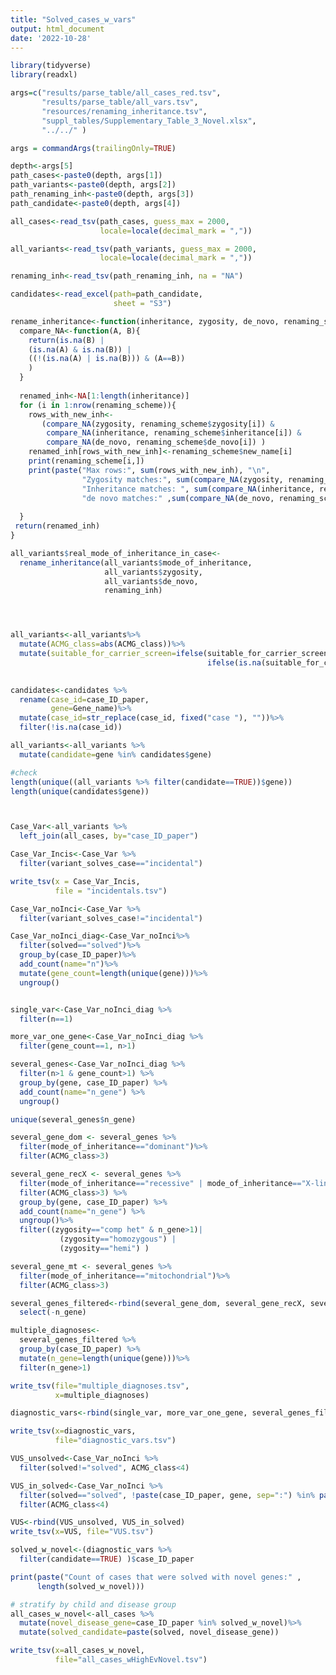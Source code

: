 ```yaml
---
title: "Solved_cases_w_vars"
output: html_document
date: '2022-10-28'
---
```


```r
library(tidyverse)
library(readxl)

args=c("results/parse_table/all_cases_red.tsv", 
       "results/parse_table/all_vars.tsv", 
       "resources/renaming_inheritance.tsv", 
       "suppl_tables/Supplementary_Table_3_Novel.xlsx",
       "../../" )

args = commandArgs(trailingOnly=TRUE)

depth<-args[5]
path_cases<-paste0(depth, args[1])
path_variants<-paste0(depth, args[2])
path_renaming_inh<-paste0(depth, args[3])
path_candidate<-paste0(depth, args[4])

all_cases<-read_tsv(path_cases, guess_max = 2000, 
                    locale=locale(decimal_mark = ",")) 

all_variants<-read_tsv(path_variants, guess_max = 2000, 
                    locale=locale(decimal_mark = ",")) 

renaming_inh<-read_tsv(path_renaming_inh, na = "NA")

candidates<-read_excel(path=path_candidate, 
                       sheet = "S3") 
```

  

```r
rename_inheritance<-function(inheritance, zygosity, de_novo, renaming_scheme){
  compare_NA<-function(A, B){
    return(is.na(B) | 
    (is.na(A) & is.na(B)) |
    ((!(is.na(A) | is.na(B))) & (A==B))
    )
  }
  
  renamed_inh<-NA[1:length(inheritance)]
  for (i in 1:nrow(renaming_scheme)){
    rows_with_new_inh<-
       (compare_NA(zygosity, renaming_scheme$zygosity[i]) &
        compare_NA(inheritance, renaming_scheme$inheritance[i]) &
        compare_NA(de_novo, renaming_scheme$de_novo[i]) )
    renamed_inh[rows_with_new_inh]<-renaming_scheme$new_name[i]
    print(renaming_scheme[i,])
    print(paste("Max rows:", sum(rows_with_new_inh), "\n",
                "Zygosity matches:", sum(compare_NA(zygosity, renaming_scheme$zygosity[i])), "\n",
                "Inheritance matches: ", sum(compare_NA(inheritance, renaming_scheme$inheritance[i])), "\n",
                "de novo matches:" ,sum(compare_NA(de_novo, renaming_scheme$de_novo[i]) )) )
    
  }
 return(renamed_inh)  
}

all_variants$real_mode_of_inheritance_in_case<-
  rename_inheritance(all_variants$mode_of_inheritance, 
                     all_variants$zygosity,
                     all_variants$de_novo,
                     renaming_inh)




all_variants<-all_variants%>%
  mutate(ACMG_class=abs(ACMG_class))%>%
  mutate(suitable_for_carrier_screen=ifelse(suitable_for_carrier_screen=="yes", TRUE, 
                                            ifelse(is.na(suitable_for_carrier_screen), NA, FALSE))) 
  

candidates<-candidates %>%
  rename(case_id=case_ID_paper,
         gene=Gene_name)%>%
  mutate(case_id=str_replace(case_id, fixed("case "), ""))%>%
  filter(!is.na(case_id))

all_variants<-all_variants %>%
  mutate(candidate=gene %in% candidates$gene)

#check
length(unique((all_variants %>% filter(candidate==TRUE))$gene))
length(unique(candidates$gene))



Case_Var<-all_variants %>%
  left_join(all_cases, by="case_ID_paper")

Case_Var_Incis<-Case_Var %>%
  filter(variant_solves_case=="incidental")

write_tsv(x = Case_Var_Incis,
          file = "incidentals.tsv")

Case_Var_noInci<-Case_Var %>%
  filter(variant_solves_case!="incidental")

Case_Var_noInci_diag<-Case_Var_noInci%>%
  filter(solved=="solved")%>%
  group_by(case_ID_paper)%>%
  add_count(name="n")%>%
  mutate(gene_count=length(unique(gene)))%>%
  ungroup()


single_var<-Case_Var_noInci_diag %>% 
  filter(n==1)

more_var_one_gene<-Case_Var_noInci_diag %>% 
  filter(gene_count==1, n>1) 

several_genes<-Case_Var_noInci_diag %>% 
  filter(n>1 & gene_count>1) %>% 
  group_by(gene, case_ID_paper) %>%
  add_count(name="n_gene") %>%
  ungroup()

unique(several_genes$n_gene)

several_gene_dom <- several_genes %>%
  filter(mode_of_inheritance=="dominant")%>%
  filter(ACMG_class>3)

several_gene_recX <- several_genes %>%
  filter(mode_of_inheritance=="recessive" | mode_of_inheritance=="X-linked")%>%
  filter(ACMG_class>3) %>%
  group_by(gene, case_ID_paper) %>%
  add_count(name="n_gene") %>%
  ungroup()%>%
  filter((zygosity=="comp het" & n_gene>1)|
           (zygosity=="homozygous") |
           (zygosity=="hemi") )

several_gene_mt <- several_genes %>%
  filter(mode_of_inheritance=="mitochondrial")%>%
  filter(ACMG_class>3)

several_genes_filtered<-rbind(several_gene_dom, several_gene_recX, several_gene_mt) %>%
  select(-n_gene)

multiple_diagnoses<-
  several_genes_filtered %>% 
  group_by(case_ID_paper) %>%
  mutate(n_gene=length(unique(gene)))%>%
  filter(n_gene>1)

write_tsv(file="multiple_diagnoses.tsv",
          x=multiple_diagnoses)

diagnostic_vars<-rbind(single_var, more_var_one_gene, several_genes_filtered)

write_tsv(x=diagnostic_vars,
          file="diagnostic_vars.tsv")

VUS_unsolved<-Case_Var_noInci %>%
  filter(solved!="solved", ACMG_class<4)

VUS_in_solved<-Case_Var_noInci %>%
  filter(solved=="solved", !paste(case_ID_paper, gene, sep=":") %in% paste(diagnostic_vars$case_ID_paper, diagnostic_vars$gene,sep=":"))%>%
  filter(ACMG_class<4)

VUS<-rbind(VUS_unsolved, VUS_in_solved)
write_tsv(x=VUS, file="VUS.tsv")

```


```r
solved_w_novel<-(diagnostic_vars %>% 
  filter(candidate==TRUE) )$case_ID_paper

print(paste("Count of cases that were solved with novel genes:" ,
      length(solved_w_novel)))

# stratify by child and disease group
all_cases_w_novel<-all_cases %>%
  mutate(novel_disease_gene=case_ID_paper %in% solved_w_novel)%>%
  mutate(solved_candidate=paste(solved, novel_disease_gene))

write_tsv(x=all_cases_w_novel, 
          file="all_cases_wHighEvNovel.tsv")
```
